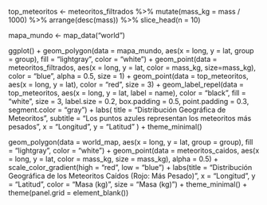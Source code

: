 top_meteoritos <- meteoritos_filtrados %>%
  mutate(mass_kg = mass / 1000) %>%
  arrange(desc(mass)) %>%
  slice_head(n = 10) 


mapa_mundo <- map_data("world")


ggplot() +
  geom_polygon(data = mapa_mundo, aes(x = long, y = lat, group = group), 
               fill = "lightgray", color = "white") +
  geom_point(data = meteoritos_filtrados, aes(x = long, y = lat, color = mass_kg, size=mass_kg), 
             color = "blue", alpha = 0.5, size = 1) +
  geom_point(data = top_meteoritos, aes(x = long, y = lat), 
             color = "red", size = 3) +
  geom_label_repel(data = top_meteoritos, aes(x = long, y = lat, label = name),
                   color = "black", fill = "white", size = 3, label.size = 0.2,
                   box.padding = 0.5, point.padding = 0.3, segment.color = "gray") +
  labs(
    title = "Distribución Geográfica de Meteoritos",
    subtitle = "Los puntos azules representan los meteoritos más pesados",
    x = "Longitud", y = "Latitud"
  ) +
  theme_minimal()

  geom_polygon(data = world_map, aes(x = long, y = lat, group = group), fill = "lightgray", color = "white") +
  geom_point(data = meteoritos_caidos, aes(x = long, y = lat, color = mass_kg, size = mass_kg), alpha = 0.5) +
  scale_color_gradient(high = "red", low = "blue") +
  labs(title = "Distribución Geográfica de los Meteoritos Caídos (Rojo: Más Pesado)",
       x = "Longitud", y = "Latitud", color = "Masa (kg)", size = "Masa (kg)") +
  theme_minimal() +
  theme(panel.grid = element_blank())
